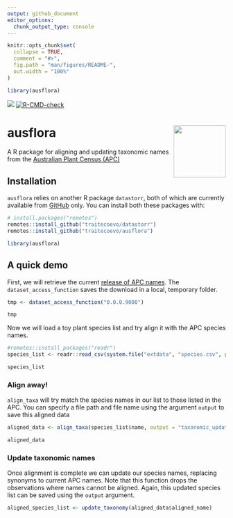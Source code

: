 ```yaml
---
output: github_document
editor_options: 
  chunk_output_type: console
---
```


<!-- README.md is generated from README.Rmd. Please edit that file -->

```r
knitr::opts_chunk$set(
  collapse = TRUE,
  comment = "#>",
  fig.path = "man/figures/README-",
  out.width = "100%"
)

library(ausflora)
```

<!-- badges: start -->
[![](https://img.shields.io/badge/lifecycle-experimental-orange.svg)](https://lifecycle.r-lib.org/articles/stages.html#experimental)
[![R-CMD-check](https://github.com/traitecoevo/ausflora/actions/workflows/R-CMD-check.yaml/badge.svg)](https://github.com/traitecoevo/ausflora/actions/workflows/R-CMD-check.yaml)
<!-- badges: end -->

# ausflora <img src="inst/figures/ausflora_hex2.png" align="right" width="120"/>

A  R package for aligning and updating taxonomic names from the [Australian Plant Census (APC)](https://biodiversity.org.au/nsl/services/search/taxonomy)

## Installation 

`ausflora` relies on another R package `datastorr`, both of which are currently available from  [GitHub](https://github.com/traitecoevo/ausflora) only. You can install both these packages with:

```r
# install.packages("remotes")
remotes::install_github("traitecoevo/datastorr")
remotes::install_github("traitecoevo/ausflora")

library(ausflora)
```

## A quick demo

First, we will retrieve the current [release of APC names](https://github.com/traitecoevo/ausflora/releases/tag/0.0.0.9000). The `dataset_access_function` saves the download in a local, temporary folder.

```r
tmp <- dataset_access_function("0.0.0.9000")

tmp
```

Now we will load a toy plant species list and try align it with the APC species names. 

```r
#remotes::install_packages("readr")
species_list <- readr::read_csv(system.file("extdata", "species.csv", package = "ausflora"))

species_list
```

### Align away! 
`align_taxa` will try match the species names in our list to those listed in the APC. You can specify a file path and file name using the argument `output` to save this aligned data

```r
aligned_data <- align_taxa(species_list$name, output = "taxonomic_updates.csv")

aligned_data
```

### Update taxonomic names
Once alignment is complete we can update our species names, replacing synonyms to current APC names. Note that this function drops the observations where names cannot be aligned. Again, this updated species list can be saved using the `output` argument.

```r
aligned_species_list <- update_taxonomy(aligned_data$aligned_name)
```



